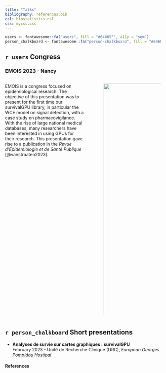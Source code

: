 ```yaml
---
title: "Talks"
bibliography: references.bib
csl: biostatistics.csl
css: mycss.css
---
```


```r
users <- fontawesome::fa("users", fill = "#64605F", a11y = "sem")
person_chalkboard <- fontawesome::fa("person-chalkboard", fill = "#64605F", a11y = "sem")
```

## `r users` Congress

### EMOIS 2023 - Nancy

::: columns
::: {.column width="55%"}
EMOIS is a congress focused on epidemiological research. The objective of this presentation was to present for the first time our survivalGPU library, in particular the WCE model on signal detection, with a case study on pharmacovigilance. With the rise of large national medical databases, many researchers have been interested in using GPUs for their research. This presentation gave rise to a publication in the *Revue d'Épidémiologie et de Santé Publique* [@vanstraaten2023].
:::

::: {.column width="5%"}
:::

::: {.column width="40%"}
![](images/emois2023.jpg){width="750"}
:::
:::

## `r person_chalkboard` Short presentations

-   **Analyses de survie sur cartes graphiques : survivalGPU**\
    \vspace{1.5cm} February 2023 - Unité de Recherche Clinique (URC), *European Georges Pompidou Hostipal*

#### References

::: {#refs}
:::
